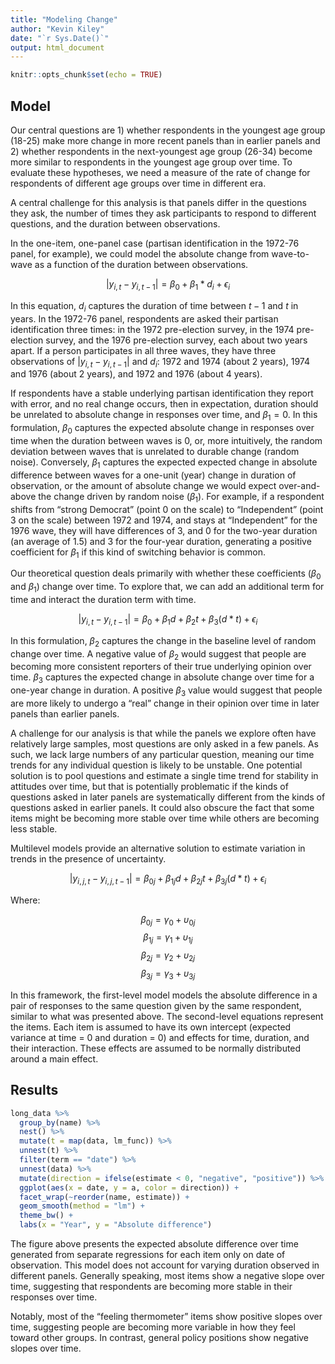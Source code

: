 ```yaml
---
title: "Modeling Change"
author: "Kevin Kiley"
date: "`r Sys.Date()`"
output: html_document
---
```


```r
knitr::opts_chunk$set(echo = TRUE)
```

## Model

Our central questions are 1) whether respondents in the youngest age group (18-25) make more change in more recent panels than in earlier panels and 2) whether respondents in the next-youngest age group (26-34) become more similar to respondents in the youngest age group over time. To evaluate these hypotheses, we need a measure of the rate of change for respondents of different age groups over time in different era.

A central challenge for this analysis is that panels differ in the questions they ask, the number of times they ask participants to respond to different questions, and the duration between observations.

In the one-item, one-panel case (partisan identification in the 1972-76 panel, for example), we could model the absolute change from wave-to-wave as a function of the duration between observations. 

$$ |y_{i,t}-y_{i,t-1} | = \beta_0 + \beta_1*d_i + \epsilon_i $$

In this equation, $d_{i}$ captures the duration of time between $t-1$ and $t$ in years. In the 1972-76 panel, respondents are asked their partisan identification three times: in the 1972 pre-election survey, in the 1974 pre-election survey, and the 1976 pre-election survey, each about two years apart. If a person participates in all three waves, they have three observations of $|y_{i,t}-y_{i,t-1} |$ and $d_i$: 1972 and 1974 (about 2 years), 1974 and 1976 (about 2 years), and 1972 and 1976 (about 4 years). 

If respondents have a stable underlying partisan identification they report with error, and no real change occurs, then in expectation, duration should be unrelated to absolute change in responses over time, and $\beta_1 = 0$. In this formulation, $\beta_0$ captures the expected absolute change in responses over time when the duration between waves is 0, or, more intuitively, the random deviation between waves that is unrelated to durable change (random noise).  Conversely, $\beta_1$ captures the expected expected change in absolute difference between waves for a one-unit (year) change in duration of observation, or the amount of absolute change we would expect over-and-above the change driven by random noise ($\beta_1$). For example, if a respondent shifts from "strong Democrat" (point 0 on the scale) to "Independent" (point 3 on the scale) between 1972 and 1974, and stays at "Independent" for the 1976 wave, they will have differences of 3, and 0 for the two-year duration (an average of 1.5) and 3 for the four-year duration, generating a positive coefficient for $\beta_1$ if this kind of switching behavior is common.

Our theoretical question deals primarily with whether these coefficients ($\beta_0$ and $\beta_1$) change over time. To explore that, we can add an additional term for time and interact the duration term with time. 

$$ |y_{i,t}-y_{i,t-1} | = \beta_0 + \beta_1d + \beta_2t + \beta_3(d*t) + \epsilon_i $$

In this formulation, $\beta_2$ captures the change in the baseline level of random change over time. A negative value of $\beta_2$ would suggest that people are becoming more consistent reporters of their true underlying opinion over time. $\beta_3$ captures the expected change in absolute change over time for a one-year change in duration. A positive $\beta_3$ value would suggest that people are more likely to undergo a "real" change in their opinion over time in later panels than earlier panels. 

A challenge for our analysis is that while the panels we explore often have relatively large samples, most questions are only asked in a few panels. As such, we lack large numbers of any particular question, meaning our time trends for any individual question is likely to be unstable. One potential solution is to pool questions and estimate a single time trend for stability in attitudes over time, but that is potentially problematic if the kinds of questions asked in later panels are systematically different from the kinds of questions asked in earlier panels. It could also obscure the fact that some items might be becoming more stable over time while others are becoming less stable.

Multilevel models provide an alternative solution to estimate variation in trends in the presence of uncertainty.

$$ |y_{i,j,t}-y_{i,j,t-1} | = \beta_{0j} + \beta_{1j}d + \beta_{2j}t + \beta_{3j}(d*t) + \epsilon_i $$

Where:

$$ \beta_{0j} = \gamma_0 + \upsilon_{0j} $$
$$ \beta_{1j} = \gamma_1 + \upsilon_{1j} $$
$$ \beta_{2j} = \gamma_2 + \upsilon_{2j} $$
$$ \beta_{3j} = \gamma_3 + \upsilon_{3j} $$

In this framework, the first-level model models the absolute difference in a pair of responses to the same question given by the same respondent, similar to what was presented above. The second-level equations represent the items. Each item is assumed to have its own intercept (expected variance at time = 0 and duration = 0) and effects for time, duration, and their interaction. These effects are assumed to be normally distributed around a main effect. 

## Results

```r
long_data %>%
  group_by(name) %>%
  nest() %>%
  mutate(t = map(data, lm_func)) %>%
  unnest(t) %>%
  filter(term == "date") %>%
  unnest(data) %>%
  mutate(direction = ifelse(estimate < 0, "negative", "positive")) %>%
  ggplot(aes(x = date, y = a, color = direction)) + 
  facet_wrap(~reorder(name, estimate)) +
  geom_smooth(method = "lm") + 
  theme_bw() + 
  labs(x = "Year", y = "Absolute difference")
```

The figure above presents the expected absolute difference over time generated from separate regressions for each item only on date of observation. This model does not account for varying duration observed in different panels. Generally speaking, most items show a negative slope over time, suggesting that respondents are becoming more stable in their responses over time.

Notably, most of the "feeling thermometer" items show positive slopes over time, suggesting people are becoming more variable in how they feel toward other groups. In contrast, general policy positions show negative slopes over time.

